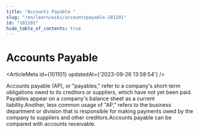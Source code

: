 ```yaml
---
title: "Accounts Payable "
slug: "/en/learn/wiki/accountspayable-101101"
id: "101101"
hide_table_of_contents: true
---
```



# Accounts Payable 

<ArticleMeta id={101101} updatedAt={'2023-09-26 13:58:54'} />
<div className='border-solid border-b border-t-0 my-4 border-[var(--ifm-color-gray-300)]' />

Accounts payable (AP), or "payables," refer to a company's short-term obligations owed to its creditors or suppliers, which have not yet been paid. Payables appear on a company's balance sheet as a current liability.Another, less common usage of "AP," refers to the business department or division that is responsible for making payments owed by the company to suppliers and other creditors.Accounts payable can be compared with accounts receivable.
